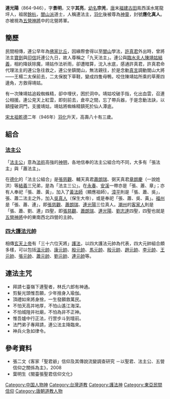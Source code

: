 '''連光陽'''（864-946），字'''景明'''，又字'''其亮'''，[[幼名|幼名]]'''宗羌'''，[[唐|唐]]末[[福建|福建]][[古田|古田]]鳯西溪水尾龍坪人，祖居[[餘杭|餘杭]]，[[閭山派|閭山派]]道士，人稱連法主，[[羽化|羽化]]後被尊為[[神靈|神靈]]，封號'''應化真人'''。亦被視為[[五營神將|五營神將]]中的北營將軍。

==簡歷==
民間相傳，連公早年為[[佛家|佛家]][[比丘|比丘]]，因緣際會得以至[[閭山|閭山]]學法，[[許真君|許真君]]外出時，曾將法主[[寶劍|寶劍]]與[[印信|印信]]託連公九日，故人尊稱之「九天法主」。連公與[[臨水夫人|臨水夫人]][[陳靖姑|陳靖姑]][[結義|結義]]，相約降妖除魔，靖姑作法祈雨，卻遭暗算，沈入水底，感通許真君，許真君命代理法主的連公急往救之，連公坐鎮閭山，無法親往，於是念動[[真言|真言]]調動閭山大將——王楊二太保前去，二太保脫下草鞋，變成四隻母鴨，咬住陳靖姑所乘的草蓆四邊角，方救得靖姑。

有一次陳靖姑追殺蜘蛛精，卻中埋伏，困於洞中。靖姑咬破手指，化出血雲，召連公相援。連公見天上紅雲，即刻前去，倉卒之間，忘了帶兵器，于是念動法訣，以額撞破洞門，支援靖姑，靖姑將蜘蛛精鎮死於仙人潭底。

[[宋太祖|宋太祖]][[乾德_(北宋)|乾德]]二年（946年）[[羽化|羽化]]升天，高壽八十有三歲。

==組合==
===[[法主公|法主公]]===
{{main|法主公}}
「[[法主公|法主公]]」意為[[法術|法術]]高強的[[神明|神明]]，各地信奉的法主公組合均不同，大多有「張法主」與「蕭法主」。

在[[德化|德化]]的「法主公組合」是[[張慈觀|張慈觀]]、輔天真君[[蕭朗瑞|蕭朗瑞]]、弼天真君[[章朗慶|章朗慶]]（一說姓洪）等[[結義|結義]]三兄弟，是為「法主三公」。在[[永春|永春]]、[[安溪|安溪]]一帶亦是「張、蕭、章」；亦有人奉祀「張、蕭、黃」，加入了[[顯應祖師|黃法師]]（顯應祖師）。[[漳平|漳平]]則是「張、蕭、吳」，張、蕭二法主之外，加入[[保生大帝|吳真人]]（保生大帝），或是奉祀「張、蕭、吳、黃」。[[福州|福州]]是「張、蕭、連」，即[[張慈觀|張慈觀]]、[[蕭朗瑞|蕭朗瑞]]、[[連光陽|連光陽]]三位真人。[[潮州|潮州]]的[[客家人|客家人]]則是「張、蕭、劉、連」四聖，即[[張慈觀|張慈觀]]、[[蕭朗瑞|蕭朗瑞]]、[[連光陽|連光陽]]、[[劉志達|劉志達]]四聖，四聖也就是[[五營神將|五營神將]]中的東南西北四營的主帥。

===[[四大護法元帥|四大護法元帥]]===
{{main|四大護法元帥}}
相傳[[玄天上帝|玄天上帝]]有「三十六位天將」[[護法|護法]]，以四大護法元帥為代表，四大元帥組合頗多樣，可以包括[[溫瓊|溫元帥]]、[[康妙威|康元帥]]、[[殷郊|殷元帥]]、[[馬天君|馬元帥]]、[[殷郊|殷元帥]]、[[玄壇元帥|趙元帥]]、[[中壇元帥|李元帥]]、[[王天君|王元帥]]、[[法主真君|張元帥]]、[[輔天真君|蕭元帥]]、[[劉志達|劉元帥]]、[[連光陽|連元帥]]等。

==連法主咒==
*拜請七臺嶺下連聖者，林氏六郎有神通。
*剪髮光頭惟吾願，少年捨身入瑜伽。
*頂禮如來將身捨，一生發願救萬民。
*不怕天高并地厚，不怕山遙江海深。
*不怕城隍并社廟，不怕為非不正神。
*惟吾爐中行正法，行罡步斗到壇前。
*法門弟子專拜請，連公法主降臨來。
*神兵火急如律令。

==參考資料==
*張二文《客家「聖君爺」信仰及其傳說流變調查研究 －以聖君、法主公、五營信仰之關係為主》，2008
*葉明生《閩臺張聖君信仰文化》

[[Category:中国人物神|Category:中国人物神]]
[[Category:台灣道教|Category:台灣道教]]

[[Category:護法神|Category:護法神]]
[[Category:東亞民間信仰|Category:東亞民間信仰]]
[[Category:唐朝道教人物|Category:唐朝道教人物]]